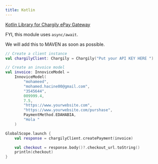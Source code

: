 ```yaml
---
title: Kotlin
---
```


[Kotlin Library for Chargily ePay Gateway](https://github.com/Chargily/chargily-epay-kotlin "Kotlin Library for Chargily ePay Gateway")

FYI, this module uses `async/await`.

We will add this to MAVEN as soon as possible.

```kotlin
// Create a client instance
val chargilyClient: Chargily = Chargily("Put your API KEY HERE ")

// Create an invoice model
val invoice: InnoviceModel =
    InnoviceModel(
        "mohameed",
        "mohamed.hacine00@gmail.com",
        "3545644",
        009999.4,
        7.5,
        "https://www.yourwebsite.com",
        "https://www.yourwebsite.com/purshase",
        PaymentMethod.EDAHABIA,
        "Hola "
    )

GlobalScope.launch {
    val response = chargilyClient.createPayment(invoice)

    val checkout = response.body()?.checkout_url.toString()
    println(checkout)
}

